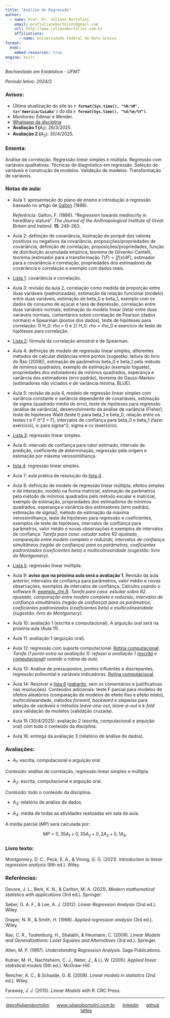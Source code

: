 ---
title: "Análise de Regressão"
author:
  - name: Prof. Dr. Juliano Bortolini
    email: profjulianobortolini@gmail.com
    url: http://www.julianobortolini.com.br
    affiliations:
      - name: Universidade Federal de Mato Grosso
format:
  html:
    embed-resources: true
engine: knitr
---

*Bacharelado em Estatística - UFMT*

*Período letivo: 2024/2*

### Avisos:

-   Última atualização do site às **`r format(Sys.time(), "%H:%M", tz='America/Cuiaba')`** do dia **`r format(Sys.time(), "%d/%m/%Y")`**.
-   Monitores: Edimar e Wender.
-   [Whatsapp da disciplina]()
-   **Avaliação 1 (**$A_1$): 26/3/2025.
-   **Avaliação 2 (**$A_2$): 30/4/2025.


### Ementa:

Análise de correlação. Regressão linear simples e múltipla. Regressão com variáveis qualitativas. Técnicas de diagnóstico em regressão. Seleção de variáveis e construção de modelos. Validação de modelos. Transformação de variáveis.

### Notas de aula:

-   Aula 1: apresentação do plano de ensino e introdução à regressão baseado no artigo de [Galton](https://zenodo.org/records/1449548) (1886).

    *Referência:* Galton, F. (1886). "Regression towards mediocrity in hereditary stature". *The Journal of the Anthropological Institute of Great Britain and Ireland*. **15**: 246-263.

-   Aula 2: definição de covariância, ilustração do porquê dos valores positivos ou negativos da covariância, proposições/propriedades de covariância, definição de correlação, proposições/propriedades, função de distribuição acumulada empírica, teorema de Glivenko-Cantelli, teorema (estimador para a transformação $T(F) = \int f(x) dF$), estimador para a covariância e correlação, propriedades dos estimadores da covariância e correlação e exemplo com dados reais.

-   [Lista 1](lista1.html): covariância e correlação.

-   Aula 3: revisão da aula 2, correlação como medida de proporção entre duas variáveis (padronizadas), estimação da relação funcional (modelo) entre duas variáveis, estimação de beta_0 e beta_1, exemplo com os dados de consumo de açúcar e taxa de depressão, correlação entre duas variáveis normais, estimação do modelo linear (reta) entre duas variáveis normais, comentários sobre correlação de Pearson (dados normais) e Spearman (postos dos dados), teste de hipóteses para correlação: 1) H_0: rho = 0 e 2) H_0: rho = rho_0 e exercício de teste de hipóteses para correlação.

-   [Lista 2](lista2.html): fórmula da correlação amostral e de Spearman.

-   Aula 4: definição de modelo de regressão linear simples, diferentes métodos de calcular distâncias entre pontos (sugestão: leitura do livro do Rao (2008)), estimação de parâmetros beta_0 e beta_1 pelo método de mínimos quadrados, exemplo de estimação (exemplo foguete), propriedades dos estimadores de mínimos quadrados, esperança e variância dos estimadores (erro padrão), teorema de Gauss-Markov (estimadores não viciados e de variância mínima, BLUE).

-   Aula 5: revisão da aula 4, modelo de regressão linear simples com variância constante e variância dependente de covariáveis, estimação de sigma (quadrado médio do erro), teste de hipóteses para regressão (análise de variância), desenvolvimento da análise de variância (Fisher), teste de hipóteses Wald (teste t) para beta_1 e beta_0, relação entre os testes t e F (t\^2 = F), intervalos de confiança para beta_0 e beta_1 (fazer exercício), ic para sigma\^2, sigma e cv (exercício).

-   [Lista 3](lista3.html): regressão linear simples.

-   Aula 6: intervalo de confiança para valor estimado, intervalo de predição, coeficiente de determinação, regressão pela origem e estimação por máxima verossimilhança.

-   [lista 4](lista4.html): regressão linear simples.

-   Aula 7: aula prática de resolução da [lista 4](lista4.html).

-   Aula 8: definição de modelo de regressão linear múltipla, efeitos simples e de interação, modelo na forma matricial, estimação de parâmetros pelo método de mínimos quadrados pelo método escalar e matricial, exemplo de estimação, propriedades dos estimadores de mínimos quadrados, esperança e variância dos estimadores (erro padrão), estimação de sigma2, método de estimação da máxima verossimilhança, teste de hipóteses para regressão e coeficientes, exemplos de teste de hipóteses, intervalos de confiança para parâmetros, valor médio e novas observações e exemplos de intervalos de confiança. *Tarefa para casa: estudar sobre R2 ajustado, comparação entre modelo completo e reduzido, intervalos de confiança simultâneos (região de confiança) para os parâmetros, coeficientes padronizados (coeficientes beta) e multicolinearidade (sugestão: livro do Montgomery).*

-   [Lista 5](lista5.html): regressão linear múltipla.

-   Aula 9: **aviso que na próxima aula será a avaliação 1**. Revisão da aula anterior, intervalos de confiança para parâmetros, valor médio e novas observações, exemplos de intervalos de confiança. Cálculos usando o software R: [exemplo_rlm.R](exemplo_rlm.R). *Tarefa para casa: estudar sobre R2 ajustado, comparação entre modelo completo e reduzido, intervalos de confiança simultâneos (região de confiança) para os parâmetros, coeficientes padronizados (coeficientes beta) e multicolinearidade (sugestão: livro do Montgomery).*

-   Aula 10: avaliação 1 (escrita e computacional). A arguição oral será na próxima aula (Aula 11).

-   Aula 11: avaliação 1 (arguição oral).


-   Aula 12: regressão com suporte computacional. [Rotina computacional](reg_comp.html). *Tarefa (1 ponto extra na avaliação 1): refazer a avaliação 1 ([escrita](prova1.pdf) e [computacional](prova1comp.pdf)) usando a rotina da aula.* 


-   Aula 13: Análise de pressupostos, pontos influentes e discrepantes, regressão polinomial e variáveis indicadoras. [Rotina computacional](reg_comp.html).


-   Aula 14: Resolver a [lista 6](lista6.html) ([gabarito](lista6_gab.html), sem os comentários e justificativas nas resoluções). Conteúdos adicionais: teste F parcial para modelos de efeitos aleatórios (comparação de modelos de efeito fixo e efeito misto), multicolinearidade, métodos *forward*, *backward* e *stepwise* para seleção de variáveis e métodos *leave-one-out*, *leave-p-out* e *k-fold* para validação de modelos (validação cruzada).


-   Aula 15 (30/4/2025): avaliação 2 (escrita, computacional e arquição oral) com todo o conteúdo da disciplina.


-   Aula 16: entrega da avaliação 3 (relatório de análise de dados).


### Avaliações:

-   $A_1$: escrita, computacional e arguição oral.

*Conteúdo:* análise de correlação, regressão linear simples e múltipla.

-   $A_2$: escrita, computacional e arguição oral.

*Conteúdo:* todo o conteúdo da disciplina.

-   $A_3$: relatório de análise de dados.

-   $A_4$: média de todas as atividades realizadas em sala de aula.

A média parcial ($MP$) será calculada por:

$$MP = 0,35 A_1 + 0,35 A_2 + 0,2 A_3 + 0,1 A_4.$$

### Livro texto:

Montgomery, D. C., Peck, E. A., & Vining, G. G. (2021). *Introduction to linear regression analysis* (6th ed.). Wiley.

### Referências:

Devore, J. L., Berk, K. N., & Carlton, M. A. (2021). *Modern mathematical statistics with applications* (3rd ed.). Springer.

Seber, G. A. F., & Lee, A. J. (2012). *Linear Regression Analysis* (2nd ed.). Wiley.

Draper, N. R., & Smith, H. (1998). *Applied regression analysis* (3rd ed.). Wiley.

Rao, C. R., Toutenburg, H., Shalabh, & Heumann, C. (2008). *Linear Models and Generalizations: Least Squares and Alternatives* (3rd ed.). Springer.

Allen, M. P. (1997). *Understanding Regression Analysis*. Sage Publications.

Kutner, M. H., Nachtsheim, C. J., Neter, J., & Li, W. (2005). *Applied linear statistical models* (5th ed.). McGraw-Hill.

Rencher, A. C., & Schaalje, G. B. (2008). *Linear models in statistics* (2nd ed.). Wiley.

Faraway, J. J. (2015). *Linear Models with R*. CRC Press.

------------------------------------------------------------------------

::: {style="text-align: center;"}
[\@profjulianobortolini](https://instagram.com/profjulianobortolini)      [www.julianobortolini.com.br](http://www.julianobortolini.com.br)      [linkedin](https://linkedin.com/in/julianobortolini)      [github](https://github.com/julianobortolini)       [lattes](http://lattes.cnpq.br/6210909768845403)
:::

